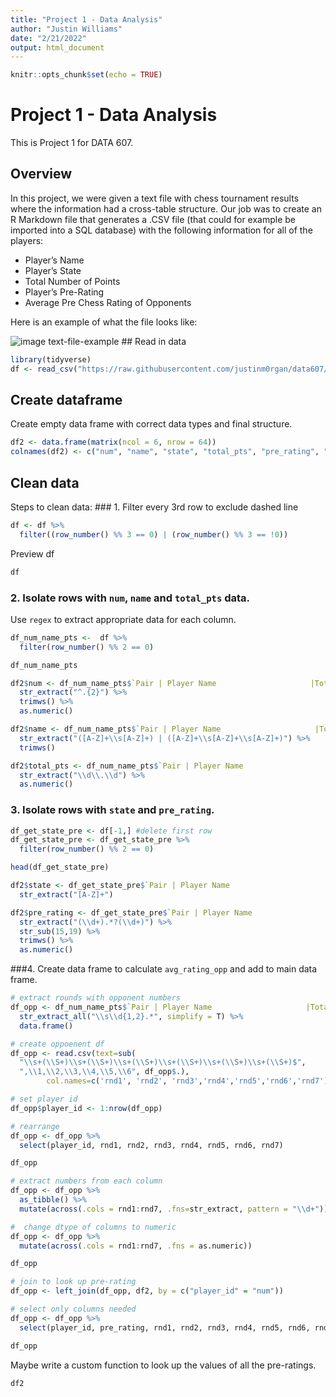 ```yaml
---
title: "Project 1 - Data Analysis"
author: "Justin Williams"
date: "2/21/2022"
output: html_document
---
```


```r
knitr::opts_chunk$set(echo = TRUE)
```

# Project 1 - Data Analysis
This is Project 1 for DATA 607. 

##  Overview
In this project, we were given a text file with chess tournament results where the information had a cross-table structure. Our job was to create an R Markdown file that generates a .CSV file (that could for example be imported into a SQL database)
with the following information for all of the players:

- Player’s Name
- Player’s State
- Total Number of Points
- Player’s Pre-Rating
- Average Pre Chess Rating of Opponents

Here is an example of what the file looks like:

![image text-file-example](https://github.com/justinm0rgan/data607/blob/main/Projects/1/data/txtfileex.jpg)
## Read in data
```r
library(tidyverse)
df <- read_csv("https://raw.githubusercontent.com/justinm0rgan/data607/main/Projects/1/data/7645617.txt", show_col_types = F, skip = 1)
```

## Create dataframe

Create empty data frame with correct data types and final structure.
```r
df2 <- data.frame(matrix(ncol = 6, nrow = 64))
colnames(df2) <- c("num", "name", "state", "total_pts", "pre_rating", "avg_rating_opp")
```

## Clean data

Steps to clean data:
### 1. Filter every 3rd row to exclude dashed line
```r
df <- df %>% 
  filter((row_number() %% 3 == 0) | (row_number() %% 3 == !0))
```

Preview df
```r
df
```
### 2. Isolate rows with `num`, `name` and `total_pts` data.
Use `regex` to extract appropriate data for each column.
```r
df_num_name_pts <-  df %>% 
  filter(row_number() %% 2 == 0)

df_num_name_pts
```
```r
df2$num <- df_num_name_pts$`Pair | Player Name                     |Total|Round|Round|Round|Round|Round|Round|Round|` %>% 
  str_extract("^.{2}") %>% 
  trimws() %>% 
  as.numeric()
```

```r
df2$name <- df_num_name_pts$`Pair | Player Name                     |Total|Round|Round|Round|Round|Round|Round|Round|` %>% 
  str_extract("([A-Z]+\\s[A-Z]+) | ([A-Z]+\\s[A-Z]+\\s[A-Z]+)") %>% 
  trimws()
```

```r
df2$total_pts <- df_num_name_pts$`Pair | Player Name                     |Total|Round|Round|Round|Round|Round|Round|Round|` %>% 
  str_extract("\\d\\.\\d") %>% 
  as.numeric()
```

### 3. Isolate rows with `state` and `pre_rating`.
```r
df_get_state_pre <- df[-1,] #delete first row
df_get_state_pre <- df_get_state_pre %>%   
  filter(row_number() %% 2 == 0)

head(df_get_state_pre)
```

```r
df2$state <- df_get_state_pre$`Pair | Player Name                     |Total|Round|Round|Round|Round|Round|Round|Round|` %>% 
  str_extract("[A-Z]+")
```

```r
df2$pre_rating <- df_get_state_pre$`Pair | Player Name                     |Total|Round|Round|Round|Round|Round|Round|Round|` %>% 
  str_extract("(\\d+).*?(\\d+)") %>% 
  str_sub(15,19) %>% 
  trimws() %>% 
  as.numeric()
```

###4. Create data frame to calculate `avg_rating_opp` and add to main data frame.
```r
# extract rounds with opponent numbers
df_opp <- df_num_name_pts$`Pair | Player Name                     |Total|Round|Round|Round|Round|Round|Round|Round|` %>% 
  str_extract_all("\\s\\d{1,2}.*", simplify = T) %>% 
  data.frame()

# create oppoenent df
df_opp <- read.csv(text=sub(
  "\\s+(\\S+)\\s+(\\S+)\\s+(\\S+)\\s+(\\S+)\\s+(\\S+)\\s+(\\S+)$", 
  ",\\1,\\2,\\3,\\4,\\5,\\6", df_opp$.), 
        col.names=c('rnd1', 'rnd2', 'rnd3','rnd4','rnd5','rnd6','rnd7'), header=FALSE)

# set player id
df_opp$player_id <- 1:nrow(df_opp)

# rearrange
df_opp <- df_opp %>% 
  select(player_id, rnd1, rnd2, rnd3, rnd4, rnd5, rnd6, rnd7)

df_opp
```

```r
# extract numbers from each column
df_opp <- df_opp %>% 
  as_tibble() %>% 
  mutate(across(.cols = rnd1:rnd7, .fns=str_extract, pattern = "\\d+"))

#  change dtype of columns to numeric
df_opp <- df_opp %>% 
  mutate(across(.cols = rnd1:rnd7, .fns = as.numeric))

df_opp
```
```r
# join to look up pre-rating
df_opp <- left_join(df_opp, df2, by = c("player_id" = "num"))

# select only columns needed
df_opp <- df_opp %>% 
  select(player_id, pre_rating, rnd1, rnd2, rnd3, rnd4, rnd5, rnd6, rnd7)

df_opp
```

Maybe write a custom function to look up the values of all the pre-ratings.

```r
df2
```

